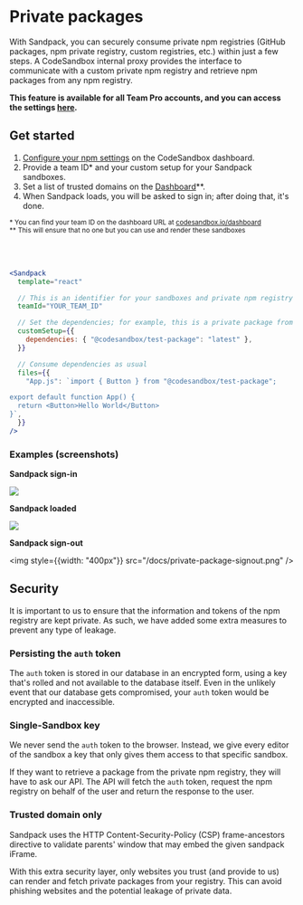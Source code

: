 # Private packages

With Sandpack, you can securely consume private npm registries (GitHub packages, npm private registry, custom registries, etc.) within just a few steps. A CodeSandbox internal proxy provides the interface to communicate with a custom private npm registry and retrieve npm packages from any npm registry. 

**This feature is available for all Team Pro accounts, and you can access the settings [here](https://codesandbox.io/dashboard/settings/npm-registry).**

## Get started

1. [Configure your npm settings](https://codesandbox.io/docs/learn/sandboxes/custom-npm-registry) on the CodeSandbox dashboard.
2. Provide a team ID* and your custom setup for your Sandpack sandboxes.
3. Set a list of trusted domains on the [Dashboard](https://codesandbox.io/dashboard/)**.
4. When Sandpack loads, you will be asked to sign in; after doing that, it's done.

<small>* You can find your team ID on the dashboard URL at [codesandbox.io/dashboard](https://codesandbox.io/dashboard/)</small>
<br/>
<small>** This will ensure that no one but you can use and render these sandboxes</small>

<br/><br/>

```jsx
<Sandpack
  template="react"

  // This is an identifier for your sandboxes and private npm registry
  teamId="YOUR_TEAM_ID"

  // Set the dependencies; for example, this is a private package from GitHub packages
  customSetup={{
    dependencies: { "@codesandbox/test-package": "latest" },
  }}

  // Consume dependencies as usual
  files={{
    "App.js": `import { Button } from "@codesandbox/test-package";

export default function App() {
  return <Button>Hello World</Button>
}`,
  }}
/>

```

### Examples (screenshots)

**Sandpack sign-in**

<img src="/docs/private-package-signin.png" />

**Sandpack loaded**

<img src="/docs/private-package-loaded.png" />

**Sandpack sign-out**

<img style={{width: "400px"}} src="/docs/private-package-signout.png" />

## Security

It is important to us to ensure that the information and tokens of the npm registry are kept private. As such, we have added some extra measures to prevent any type of leakage.

### Persisting the `auth` token

The `auth` token is stored in our database in an encrypted form, using a key that's rolled and not available to the database itself. Even in the unlikely event that our database gets compromised, your `auth` token would be encrypted and inaccessible.

### Single-Sandbox key

We never send the `auth` token to the browser. Instead, we give every editor of the sandbox a key that only gives them access to that specific sandbox.

If they want to retrieve a package from the private npm registry, they will have to ask our API. The API will fetch the `auth` token, request the npm registry on behalf of the user and return the response to the user.

### Trusted domain only

Sandpack uses the HTTP Content-Security-Policy (CSP) frame-ancestors directive to validate parents' window that may embed the given sandpack iFrame.

With this extra security layer, only websites you trust (and provide to us) can render and fetch private packages from your registry. This can avoid phishing websites and the potential leakage of private data.


